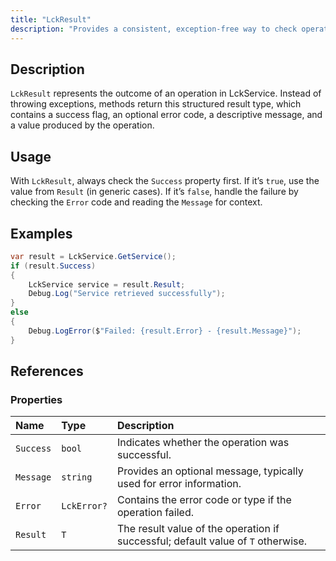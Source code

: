 ```yaml
---
title: "LckResult"
description: "Provides a consistent, exception-free way to check operation success, retrieve results, and handle errors in LCK."
---
```


## Description

`LckResult` represents the outcome of an operation in LckService. Instead of throwing exceptions, methods return this structured result type, which contains a success flag, an optional error code, a descriptive message, and a value produced by the operation. 

## Usage

With `LckResult`, always check the `Success` property first. If it’s `true`, use the value from `Result` (in generic cases). If it’s `false`, handle the failure by checking the `Error` code and reading the `Message` for context. 

## Examples

```c#
var result = LckService.GetService();
if (result.Success)
{
    LckService service = result.Result;
    Debug.Log("Service retrieved successfully");
}
else
{
    Debug.LogError($"Failed: {result.Error} - {result.Message}");
}
```

## References

### Properties

| Name      | Type        | Description                                                                      |
| :-------- | :---------- | :------------------------------------------------------------------------------- |
| `Success` | `bool`      | Indicates whether the operation was successful.                                  |
| `Message` | `string`    | Provides an optional message, typically used for error information.              |
| `Error`   | `LckError?` | Contains the error code or type if the operation failed.                         |
| `Result`  | `T`         | The result value of the operation if successful; default value of `T` otherwise. |